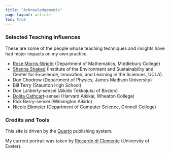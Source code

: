 ```yaml
---
title: "Acknowledgements"
page-layout: article
toc: true
---
```


### Selected Teaching Influences

These are some of the people whose teaching techniques and insights have had major impacts on my own practice. 

- [Rose Morris-Wright](https://www.rosemorriswright.com) (Department of Mathematics, Middlebury College)
<!-- -  Heather Zinn Brooks (Department of Mathematics, Harvey Mudd) -->
- [Shanna Shaked](https://www.ioes.ucla.edu/person/shanna-shaked/) (Institute of the Environment and Sustainability and Center for Excellence, Innovation, and Learning in the Sciences, UCLA). 
- Don Chodrow (Department of Physics, James Madison University)
- Bill Terry (Staunton High School)
- Don Laliberty-sensei (Aikido Tekkojuku of Boston)
- [Dolita Cathcart](https://wheatoncollege.edu/academics/faculty-directory/dolita-cathcart/)-sensei (Harvard Aikikai, Wheaton College)
- Rick Berry-sensei (Wilmington Aikido)
- [Nicole Eikmeier](https://eikmeier.sites.grinnell.edu) (Department of Computer Science, Grinnell College)

### Credits and Tools

This site is driven by the [Quarto](https://quarto.org) publishing system. 

My current portrait was taken by  [Riccardo di Clemente](http://riccardodiclemente.com) (University of Exeter). 